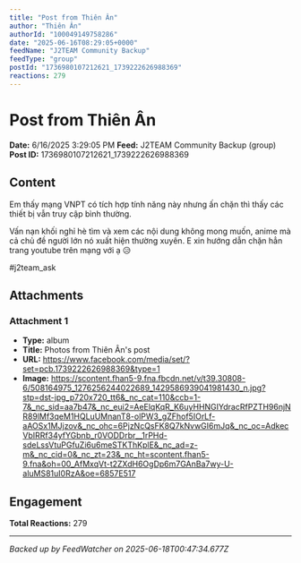 ```yaml
---
title: "Post from Thiên Ân"
author: "Thiên Ân"
authorId: "100049149758286"
date: "2025-06-16T08:29:05+0000"
feedName: "J2TEAM Community Backup"
feedType: "group"
postId: "1736980107212621_1739222626988369"
reactions: 279
---
```


# Post from Thiên Ân

**Date:** 6/16/2025 3:29:05 PM
**Feed:** J2TEAM Community Backup (group)
**Post ID:** 1736980107212621_1739222626988369

## Content

Em thấy mạng VNPT có tích hợp tính năng này nhưng ấn chặn thì thấy các thiết bị vẫn truy cập bình thường. 

Vấn nạn khối nghỉ hè tìm và xem các nội dung không mong muốn, anime mà cả chủ đề người lớn nó xuất hiện thường xuyên. E xin hướng dẫn chặn hẳn trang youtube trên mạng với ạ 😥

#j2team_ask

## Attachments

### Attachment 1
- **Type:** album
- **Title:** Photos from Thiên Ân's post
- **URL:** https://www.facebook.com/media/set/?set=pcb.1739222626988369&type=1
- **Image:** https://scontent.fhan5-9.fna.fbcdn.net/v/t39.30808-6/508164975_1276256244022689_1429586939041981430_n.jpg?stp=dst-jpg_p720x720_tt6&_nc_cat=110&ccb=1-7&_nc_sid=aa7b47&_nc_eui2=AeElqKqR_K6uyHHNGIYdracRfPZTH96njNR89lMf3qeM1HQLuUMnanT8-olPW3_gZFhof5IOrLf-aAOSx1MJjzov&_nc_ohc=6PjzNcQsFK8Q7kNvwGI6mJq&_nc_oc=AdkecVbIRRf34yfYGbnb_r0VODDrbr__1rPHd-sdeLssVtuPGfuZi6u6meSTKThKplE&_nc_ad=z-m&_nc_cid=0&_nc_zt=23&_nc_ht=scontent.fhan5-9.fna&oh=00_AfMxqVt-t2ZXdH6OgDp6m7GAnBa7wy-U-aluMS81uI0RzA&oe=6857E517

## Engagement

**Total Reactions:** 279

---
*Backed up by FeedWatcher on 2025-06-18T00:47:34.677Z*
